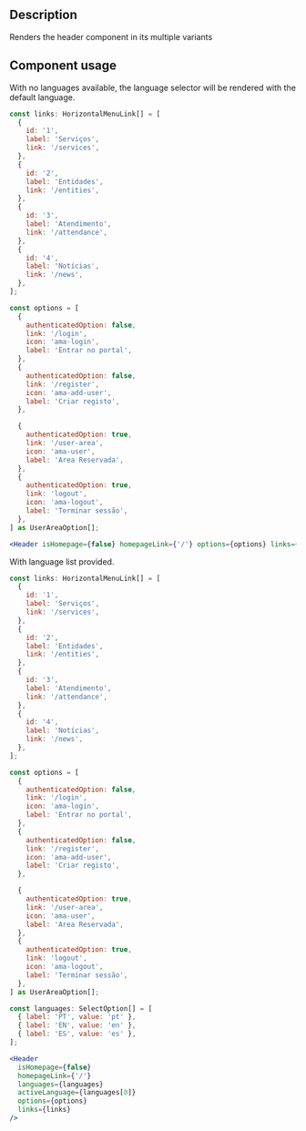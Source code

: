 
<Meta title="Components/Header/Header Docs" />

<h2>Description</h2>

<p>Renders the header component in its multiple variants</p>

<h2>Component usage</h2>

<p>With no languages available, the language selector will be rendered with the default language.</p>

```jsx
const links: HorizontalMenuLink[] = [
  {
    id: '1',
    label: 'Serviços',
    link: '/services',
  },
  {
    id: '2',
    label: 'Entidades',
    link: '/entities',
  },
  {
    id: '3',
    label: 'Atendimento',
    link: '/attendance',
  },
  {
    id: '4',
    label: 'Notícias',
    link: '/news',
  },
];

const options = [
  {
    authenticatedOption: false,
    link: '/login',
    icon: 'ama-login',
    label: 'Entrar no portal',
  },
  {
    authenticatedOption: false,
    link: '/register',
    icon: 'ama-add-user',
    label: 'Criar registo',
  },

  {
    authenticatedOption: true,
    link: '/user-area',
    icon: 'ama-user',
    label: 'Area Reservada',
  },
  {
    authenticatedOption: true,
    link: 'logout',
    icon: 'ama-logout',
    label: 'Terminar sessão',
  },
] as UserAreaOption[];

<Header isHomepage={false} homepageLink={'/'} options={options} links={links} />
```

<p>With language list provided.</p>

```jsx
const links: HorizontalMenuLink[] = [
  {
    id: '1',
    label: 'Serviços',
    link: '/services',
  },
  {
    id: '2',
    label: 'Entidades',
    link: '/entities',
  },
  {
    id: '3',
    label: 'Atendimento',
    link: '/attendance',
  },
  {
    id: '4',
    label: 'Notícias',
    link: '/news',
  },
];

const options = [
  {
    authenticatedOption: false,
    link: '/login',
    icon: 'ama-login',
    label: 'Entrar no portal',
  },
  {
    authenticatedOption: false,
    link: '/register',
    icon: 'ama-add-user',
    label: 'Criar registo',
  },

  {
    authenticatedOption: true,
    link: '/user-area',
    icon: 'ama-user',
    label: 'Area Reservada',
  },
  {
    authenticatedOption: true,
    link: 'logout',
    icon: 'ama-logout',
    label: 'Terminar sessão',
  },
] as UserAreaOption[];

const languages: SelectOption[] = [
  { label: 'PT', value: 'pt' },
  { label: 'EN', value: 'en' },
  { label: 'ES', value: 'es' },
];

<Header
  isHomepage={false}
  homepageLink={'/'}
  languages={languages}
  activeLanguage={languages[0]}
  options={options}
  links={links}
/>
```
